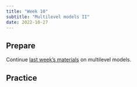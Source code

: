 ```yaml
---
title: "Week 10"
subtitle: "Multilevel models II"
date: 2022-10-27
---
```


## Prepare

Continue [last week's materials](/schedule/09-week.qmd) on multilevel models.


## Practice

